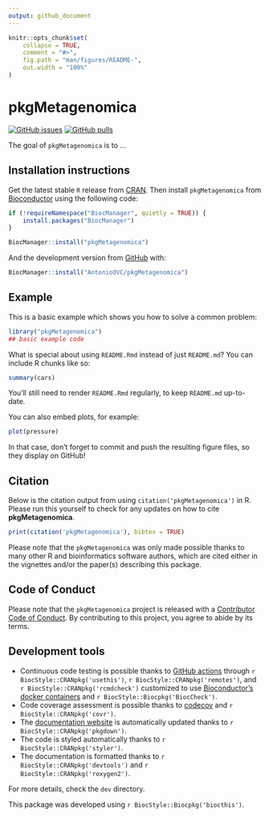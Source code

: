 ```yaml
---
output: github_document
---
```


<!-- README.md is generated from README.Rmd. Please edit that file -->

```r
knitr::opts_chunk$set(
    collapse = TRUE,
    comment = "#>",
    fig.path = "man/figures/README-",
    out.width = "100%"
)
```

# pkgMetagenomica

<!-- badges: start -->
[![GitHub issues](https://img.shields.io/github/issues/AntonioOVC/pkgMetagenomica)](https://github.com/AntonioOVC/pkgMetagenomica/issues)
[![GitHub pulls](https://img.shields.io/github/issues-pr/AntonioOVC/pkgMetagenomica)](https://github.com/AntonioOVC/pkgMetagenomica/pulls)
<!-- badges: end -->

The goal of `pkgMetagenomica` is to ...

## Installation instructions

Get the latest stable `R` release from [CRAN](http://cran.r-project.org/). Then install `pkgMetagenomica` from [Bioconductor](http://bioconductor.org/) using the following code:

```r
if (!requireNamespace("BiocManager", quietly = TRUE)) {
    install.packages("BiocManager")
}

BiocManager::install("pkgMetagenomica")
```

And the development version from [GitHub](https://github.com/AntonioOVC/pkgMetagenomica) with:

```r
BiocManager::install("AntonioOVC/pkgMetagenomica")
```
## Example

This is a basic example which shows you how to solve a common problem:

```r
library("pkgMetagenomica")
## basic example code
```

What is special about using `README.Rmd` instead of just `README.md`? You can include R chunks like so:

```r
summary(cars)
```

You'll still need to render `README.Rmd` regularly, to keep `README.md` up-to-date.

You can also embed plots, for example:

```r
plot(pressure)
```

In that case, don't forget to commit and push the resulting figure files, so they display on GitHub!

## Citation

Below is the citation output from using `citation('pkgMetagenomica')` in R. Please
run this yourself to check for any updates on how to cite __pkgMetagenomica__.

```r
print(citation('pkgMetagenomica'), bibtex = TRUE)
```

Please note that the `pkgMetagenomica` was only made possible thanks to many other R and bioinformatics software authors, which are cited either in the vignettes and/or the paper(s) describing this package.

## Code of Conduct

Please note that the `pkgMetagenomica` project is released with a [Contributor Code of Conduct](http://bioconductor.org/about/code-of-conduct/). By contributing to this project, you agree to abide by its terms.

## Development tools

* Continuous code testing is possible thanks to [GitHub actions](https://www.tidyverse.org/blog/2020/04/usethis-1-6-0/)  through `r BiocStyle::CRANpkg('usethis')`, `r BiocStyle::CRANpkg('remotes')`, and `r BiocStyle::CRANpkg('rcmdcheck')` customized to use [Bioconductor's docker containers](https://www.bioconductor.org/help/docker/) and `r BiocStyle::Biocpkg('BiocCheck')`.
* Code coverage assessment is possible thanks to [codecov](https://codecov.io/gh) and `r BiocStyle::CRANpkg('covr')`.
* The [documentation website](http://AntonioOVC.github.io/pkgMetagenomica) is automatically updated thanks to `r BiocStyle::CRANpkg('pkgdown')`.
* The code is styled automatically thanks to `r BiocStyle::CRANpkg('styler')`.
* The documentation is formatted thanks to `r BiocStyle::CRANpkg('devtools')` and `r BiocStyle::CRANpkg('roxygen2')`.

For more details, check the `dev` directory.

This package was developed using `r BiocStyle::Biocpkg('biocthis')`.



